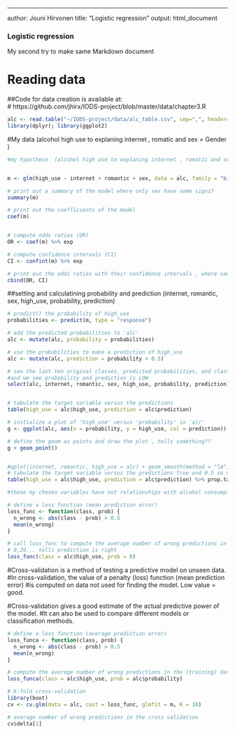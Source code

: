 ---
author: Jouni Hirvonen
title: "Logistic regression"
output: html_document

### Logistic regression

My second try to make same Markdown document

# Reading data

##Code for data creation is available at:   
#  https://github.com/jhirx/IODS-project/blob/master/data/chapter3.R
```r
alc <- read.table("~/IODS-project/data/alc_table.csv", sep=",", header=TRUE)
library(dplyr); library(ggplot2)
```


#My data  (alcohol high use to explaning internet , romatic and sex = Gender )

```r
#my hypothese  (alcohol high use to explaning internet , romatic and sex = Gender )


m <- glm(high_use ~ internet + romantic + sex, data = alc, family = "binomial")

# print out a summary of the model where only sex have some signif 
summary(m)

# print out the coefficients of the model
coef(m)


# compute odds ratios (OR)
OR <- coef(m) %>% exp

# compute confidence intervals (CI)
CI <- confint(m) %>% exp

# print out the odds ratios with their confidence intervals , where same result only SEX influense alcohol use
cbind(OR, CI)

```
##setting and calculatining probability and prediction (internet, romantic, sex, high_use, probability, prediction)
```r

# predict() the probability of high_use
probabilities <- predict(m, type = "response")

# add the predicted probabilities to 'alc'
alc <- mutate(alc, probability = probabilities)

# use the probabilities to make a prediction of high_use
alc <- mutate(alc, prediction = probability > 0.5)

# see the last ten original classes, predicted probabilities, and class predictions
#and we see probability and prediction is LOW
select(alc, internet, romantic, sex, high_use, probability, prediction) %>% tail(10)


# tabulate the target variable versus the predictions
table(high_use = alc$high_use, prediction = alc$prediction)

# initialize a plot of 'high_use' versus 'probability' in 'alc'
g <- ggplot(alc, aes(x = probability, y = high_use, col = prediction))

# define the geom as points and draw the plot , tells something??
g + geom_point()


#qplot(internet, romantic, high_use = alc) + geom_smooth(method = "lm")
# tabulate the target variable versus the predictions True und 0.5 so no prediction
table(high_use = alc$high_use, prediction = alc$prediction) %>% prop.table %>% addmargins

#these my chosen variables have not relationships with alcohol consumption

# define a loss function (mean prediction error)
loss_func <- function(class, prob) {
  n_wrong <- abs(class - prob) > 0.5
  mean(n_wrong)
}

# call loss_func to compute the average number of wrong predictions in the (training) data
# 0,29... tells prediction is right
loss_func(class = alc$high_use, prob = 0)

```

#Cross-validation is a method of testing a predictive model on unseen data. 
#In cross-validation, the value of a penalty (loss) function (mean prediction error)
#is computed on data not used for finding the model. Low value = good.

#Cross-validation gives a good estimate of the actual predictive power of the model. 
#It can also be used to compare different models or classification methods.


```r

# define a loss function (average prediction error)
loss_funca <- function(class, prob) {
  n_wrong <- abs(class - prob) > 0.5
  mean(n_wrong)
}

# compute the average number of wrong predictions in the (training) data, and perdiction
loss_funca(class = alc$high_use, prob = alc$probability)

# K-fold cross-validation
library(boot)
cv <- cv.glm(data = alc, cost = loss_func, glmfit = m, K = 10)

# average number of wrong predictions in the cross validation
cv$delta[1]
```

